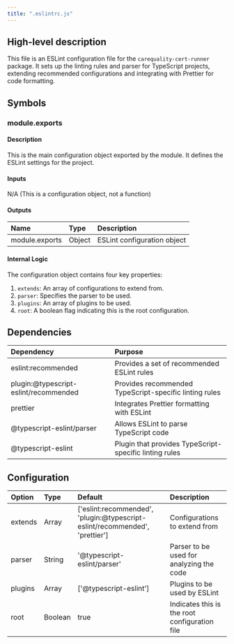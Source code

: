 ```yaml
---
title: ".eslintrc.js"
---
```


## High-level description
This file is an ESLint configuration file for the `carequality-cert-runner` package. It sets up the linting rules and parser for TypeScript projects, extending recommended configurations and integrating with Prettier for code formatting.

## Symbols

### module.exports
#### Description
This is the main configuration object exported by the module. It defines the ESLint settings for the project.

#### Inputs
N/A (This is a configuration object, not a function)

#### Outputs
| Name | Type | Description |
|:-----|:-----|:------------|
| module.exports | Object | ESLint configuration object |

#### Internal Logic
The configuration object contains four key properties:
1. `extends`: An array of configurations to extend from.
2. `parser`: Specifies the parser to be used.
3. `plugins`: An array of plugins to be used.
4. `root`: A boolean flag indicating this is the root configuration.

## Dependencies
| Dependency | Purpose |
|:-----------|:--------|
| eslint:recommended | Provides a set of recommended ESLint rules |
| plugin:@typescript-eslint/recommended | Provides recommended TypeScript-specific linting rules |
| prettier | Integrates Prettier formatting with ESLint |
| @typescript-eslint/parser | Allows ESLint to parse TypeScript code |
| @typescript-eslint | Plugin that provides TypeScript-specific linting rules |

## Configuration
| Option | Type | Default | Description |
|:-------|:-----|:--------|:------------|
| extends | Array | ['eslint:recommended', 'plugin:@typescript-eslint/recommended', 'prettier'] | Configurations to extend from |
| parser | String | '@typescript-eslint/parser' | Parser to be used for analyzing the code |
| plugins | Array | ['@typescript-eslint'] | Plugins to be used by ESLint |
| root | Boolean | true | Indicates this is the root configuration file |